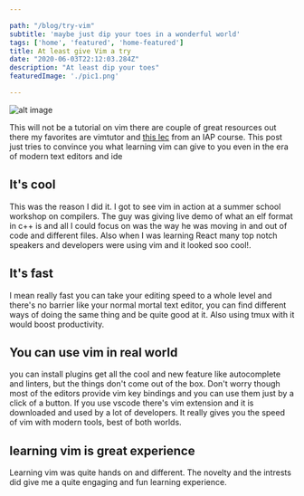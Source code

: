 ```yaml
---

path: "/blog/try-vim"
subtitle: 'maybe just dip your toes in a wonderful world'
tags: ['home', 'featured', 'home-featured']
title: At least give Vim a try
date: "2020-06-03T22:12:03.284Z"
description: "At least dip your toes"
featuredImage: './pic1.png'

---
```


![alt image](./pic1.png)

This will not be a tutorial on vim there are couple of great resources out there my favorites are vimtutor and [this lec](https://missing.csail.mit.edu/2020/editors/) from an IAP course. This post just tries to convince you what learning vim can give to you even in the era of modern text editors and ide 

## It's cool 
This was the reason I did it. I got to see vim in action at a summer school workshop on compilers. The guy was giving live demo of what an elf format in c++ is and all I could focus on was the way he was moving in and out of code and different files. Also when I was learning React many top notch speakers and developers were using vim and it looked soo cool!. 

## It's fast 
I mean really fast you can take your editing speed to a whole level and there's no barrier like your normal mortal text editor, you can find different ways of doing the same thing and be quite good at it.
Also using tmux with it would boost productivity.

## You can use vim in real world
you can install plugins get all the cool and new feature like autocomplete and linters, but the things don't come out of the box. Don't worry though most of the editors provide vim key bindings and you can use them just by a click of a button. If you use vscode there's vim extension and it is downloaded and used by a lot of developers. It really gives you the speed of vim with modern tools, best of both worlds. 

## learning vim is great experience 
Learning vim was quite hands on and different. The novelty and the intrests did give me a quite engaging and fun learning experience.
